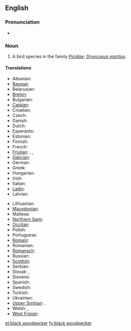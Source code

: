 {{wikipedia}}
==English==

===Pronunciation===
* {{IPA|/'blæk'wudpɛkəɻ/}}

===Noun===
{{en-noun|sg=[[black]] [[woodpecker]]}}

# {{birds}} A bird species in the family ''[[Picidae]]''; ''[[Dryocopus martius]]''.

====Translations====
{{trans-top|Dryocopus martius}}
* Albanian: {{t|sq|qukapiku i zi|xs=Albanian}}
* [[Basque]]: {{t|eu|okil beltz|xs=Basque}}
* Belarusian: {{t|be|жауна|xs=Belarusian}}
* [[Breton]]: {{t|br|speg du|xs=Breton}}
* Bulgarian: {{t|bg|черен кълвач|tr=čeren k"lvač|sc=Cyrl}}
* [[Catalan]]: {{t|ca|picot negre}}
* Croatian: {{t|hr|crna žuna}}
* Czech: {{t-|cs|datel}}
* Danish: {{t|da|sortspætte|g=c}}
* Dutch: {{t-|nl|zwarte specht|g=m}}
* Esperanto: {{t|eo|nigra pego|xs=Esperanto}}
* Estonian: {{t|et|musträhn}}
* Finnish: {{t+|fi|palokärki}}
* French: {{t|fr|pic noir}}
* [[Friulian]]: {{tø|fur|pic neri|xs=Friulian}}, {{tø|fur|pic|xs=Friulian}}, {{tø|fur|picot|xs=Friulian}}
* [[Galician]]: {{t-|gl|peto|xs=Galician}}
* German: {{t+|de|Schwarzspecht}}
* Greek: {{t|el|μαυροτσικλιτάρα|sc=Grek}}
* Hungarian: {{t-|hu|fekete harkály}}
* Irish: {{t|ie|cnagaire dubh|xs=Interlingue}}
* Italian: {{t|it|picchio nero|m}}
* [[Ladin]]: {{tø|lld|becalen fosch|xs=Ladin}}
* Latvian: {{t|lv|melnā dzilna|xs=Latvian}}
{{trans-mid}}
* Lithuanian: {{t|lt|juodoji meleta|xs=Lithuanian}}
* [[Macedonian]]: {{t|mk|црн клукаjдрвец|tr=crn klukajdrvec|xs=Macedonian}}
* Maltese: {{t|mt|bulebbiet aħdar|xs=Maltese}}
* [[Northern Sami]]: {{tø|se|ruovddagas|xs=Northern Sami}}
* [[Occitan]]: {{t|oc|pic negre|xs=Occitan}}
* Polish: {{t|pl|dzięcioł czarny}}
* Portuguese: {{t|pt|peto preto}}
* [[Romani]]: {{tø|rom|kalo-chuplitari|m|xs=Romani}} {{tø|rom|kali-chiplitarka|f|xs=Romani}}
* Romanian: {{t|ro|ciocănitoare neagră}}
* [[Romansch]]: {{t|rm|pitgalain nair|xs=Romansch}}
* Russian: {{t|ru|желна|tr=želna|sc=Cyrl}}
* [[Scottish]]: {{tø|sco|cnag dhubh|xs=Scots}}
* Serbian: {{t|sr|црна жуна|tr=[[crna žuna]]|sc=Cyrl}}
* Slovak: {{t|sk|ďateľ čierny}}, {{t|sk|tesár čierny}}
* Slovene: {{t|sl|črna žolna}}
* Spanish: {{t|es|pito negro|g=m}}
* Swedish: {{t|sv|spillkråka|g=c}}
* Turkish: {{t+|tr|kara ağaçkakan}}
* Ukrainian: {{t|uk|жовна|tr=žovna|xs=Ukrainian}}
* [[Upper Sorbian]]: {{t|hsb|čorny dypornak|xs=Upper Sorbian}}, {{t|hsb|čorny dypak|xs=Upper Sorbian}}
* Welsh: {{t|cy|cnocell ddu|xs=Welsh}}, {{t|cy|coblyn du|xs=Welsh}}
* [[West Frisian]]: {{t|fy|swarte spjocht|xs=West Frisian}}
{{trans-bottom}}

[[et:black woodpecker]]
[[fy:black woodpecker]]